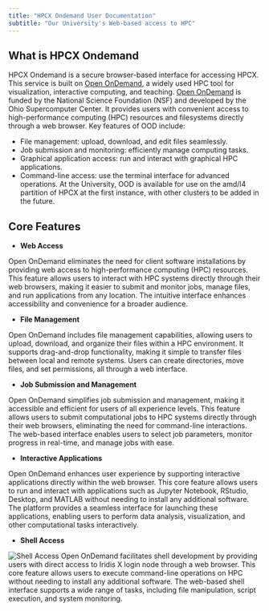 ```yaml
---
title: "HPCX Ondemand User Documentation"
subtitle: "Our University's Web-based access to HPC"
---
```


## What is HPCX Ondemand {#introduction}

HPCX Ondemand is a secure browser-based interface for accessing HPCX. This service is built on [Open OnDemand](https://openondemand.org), a widely used HPC tool for visualization, interactive computing, and teaching. [Open OnDemand](https://openondemand.org) is funded by the National Science Foundation (NSF) and developed by the Ohio Supercomputer Center. It provides users with convenient access to high-performance computing (HPC) resources and filesystems directly through a web browser. Key features of OOD include:

- File management: upload, download, and edit files seamlessly.
- Job submission and monitoring: efficiently manage computing tasks.
- Graphical application access: run and interact with graphical HPC applications.
- Command-line access: use the terminal interface for advanced operations.
At the University, OOD is available for use on the amd/l4 partition of HPCX at the first instance, with other clusters to be added in the future.

## Core Features

- **Web Access**

Open OnDemand eliminates the need for client software installations by providing web access to high-performance computing (HPC) resources. This feature allows users to interact with HPC systems directly through their web browsers, making it easier to submit and monitor jobs, manage files, and run applications from any location. The intuitive interface enhances accessibility and convenience for a broader audience.

- **File Management**

Open OnDemand includes file management capabilities, allowing users to upload, download, and organize their files within a HPC environment. It supports drag-and-drop functionality, making it simple to transfer files between local and remote systems. Users can create directories, move files, and set permissions, all through a web interface. 
 
- **Job Submission and Management**

Open OnDemand simplifies job submission and management, making it accessible and efficient for users of all experience levels. This feature allows users to submit computational jobs to HPC systems directly through their web browsers, eliminating the need for command-line interactions. The web-based interface enables users to select job parameters, monitor progress in real-time, and manage jobs with ease. 

- **Interactive Applications**

Open OnDemand enhances user experience by supporting interactive applications directly within the web browser. This core feature allows users to run and interact with applications such as Jupyter Notebook, RStudio, Desktop, and MATLAB without needing to install any additional software. The platform provides a seamless interface for launching these applications, enabling users to perform data analysis, visualization, and other computational tasks interactively. 

- **Shell Access**

![Shell Access](images/shell_access.png){#fig-shell_access}
Open OnDemand facilitates shell development by providing users with direct access to Iridis X login node through a web browser. This core feature allows users to execute command-line operations on HPC without needing to install any additional software. The web-based shell interface supports a wide range of tasks, including file manipulation, script execution, and system monitoring. 

